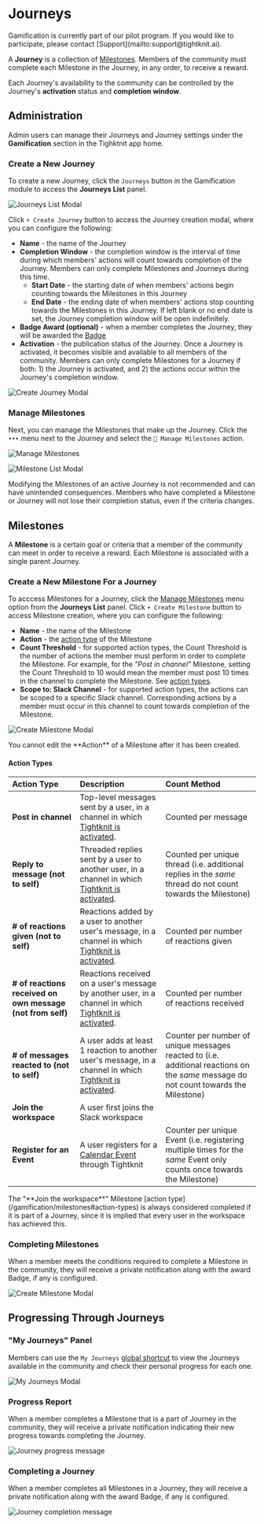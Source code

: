 
# Journeys

<Callout emoji="✈️">
  Gamification is currently part of our pilot program. If you would like to
  participate, please contact [Support](mailto:support@tightknit.ai).
</Callout>

A **Journey** is a collection of [Milestones](#milestones). Members of the community must complete each Milestone in the Journey, in any order, to receive a reward.

Each Journey's availability to the community can be controlled by the Journey's **activation** status and **completion window**.

## Administration

Admin users can manage their Journeys and Journey settings under the **Gamification** section in the Tighktnit app home.

### Create a New Journey

To create a new Journey, click the `Journeys` button in the Gamification module to access the **Journeys List** panel.

![Journeys List Modal](/gamification/journeys/journeys-list-modal.png)

Click `+ Create Journey` button to access the Journey creation modal, where you can configure the following:

- **Name** - the name of the Journey
- **Completion Window** - the completion window is the interval of time during which members' actions will count towards completion of the Journey. Members can only complete Milestones and Journeys during this time.
  - **Start Date** - the starting date of when members' actions begin counting towards the Milestones in this Journey
  - **End Date** - the ending date of when members' actions stop counting towards the Milestones in this Journey. If left blank or no end date is set, the Journey completion window will be open indefinitely.
- **Badge Award (optional)** - when a member completes the Journey, they will be awarded the [Badge](/gamification/badges)
- **Activation** - the publication status of the Journey. Once a Journey is activated, it becomes visible and available to all members of the community. Members can only complete Milestones for a Journey if both: 1) the Journey is activated, and 2) the actions occur within the Journey's completion window.

![Create Journey Modal](/gamification/journeys/create-journey-modal.png)

### Manage Milestones

Next, you can manage the Milestones that make up the Journey. Click the `•••` menu next to the Journey and select the `🚩 Manage Milestones` action.

![Manage Milestones](/gamification/journeys/manage-milestones-action.png)

![Milestone List Modal](/gamification/milestones/milestones-list-modal.png)

<Callout type="warning">
  Modifying the Milestones of an active Journey is not recommended and can have
  unintended consequences. Members who have completed a Milestone or Journey
  will not lose their completion status, even if the criteria changes.
</Callout>

## Milestones

A **Milestone** is a certain goal or criteria that a member of the community can meet in order to receive a reward. Each Milestone is associated with a single parent Journey.

### Create a New Milestone For a Journey

To acccess Milestones for a Journey, click the [Manage Milestones](#manage-milestones) menu option from the **Journeys List** panel. Click `+ Create Milestone` button to access Milestone creation, where you can configure the following:

- **Name** - the name of the Milestone
- **Action** - the [action type](#action-types) of the Milestone
- **Count Threshold** - for supported action types, the Count Threshold is the number of actions the member must perform in order to complete the Milestone. For example, for the _"Post in channel"_ Milestone, setting the Count Threshold to 10 would mean the member must post 10 times in the channel to complete the Milestone. See [action types](#action-types).
- **Scope to: Slack Channel** - for supported action types, the actions can be scoped to a specific Slack channel. Corresponding actions by a member must occur in this channel to count towards completion of the Milestone.

![Create Milestone Modal](/gamification/milestones/create-milestone-modal.png)

<Callout type="warning">
  You cannot edit the **Action** of a Milestone after it has been created.
</Callout>

#### Action Types

| **Action Type**                                            | **Description**                                                                                                                                  | **Count Method**                                                                                                                      |
| :--------------------------------------------------------- | :----------------------------------------------------------------------------------------------------------------------------------------------- | :------------------------------------------------------------------------------------------------------------------------------------ |
| **Post in channel**                                        | Top-level messages sent by a user, in a channel in which [Tightknit is activated](/channels-and-feeds/activate-channel).                         | Counted per message                                                                                                                   |
| **Reply to message (not to self)**                         | Threaded replies sent by a user to another user, in a channel in which [Tightknit is activated](/channels-and-feeds/activate-channel).           | Counted per unique thread (i.e. additional replies in the _same_ thread do not count towards the Milestone)                           |
| **# of reactions given (not to self)**                     | Reactions added by a user to another user's message, in a channel in which [Tightknit is activated](/channels-and-feeds/activate-channel).       | Counted per number of reactions given                                                                                                 |
| **# of reactions received on own message (not from self)** | Reactions received on a user's message by another user, in a channel in which [Tightknit is activated](/channels-and-feeds/activate-channel).    | Counted per number of reactions received                                                                                              |
| **# of messages reacted to (not to self)**                 | A user adds at least 1 reaction to another user's message, in a channel in which [Tightknit is activated](/channels-and-feeds/activate-channel). | Counter per number of unique messages reacted to (i.e. additional reactions on the _same_ message do not count towards the Milestone) |
| **Join the workspace**                                     | A user first joins the Slack workspace                                                                                                           |                                                                                                                                       |
| **Register for an Event**                                  | A user registers for a [Calendar Event](/events/getting-started) through Tightknit                                                               | Counter per unique Event (i.e. registering multiple times for the _same_ Event only counts once towards the Milestone)                |

<Callout type="info">
  The "**Join the workspace**" Milestone [action
  type](/gamification/milestones#action-types) is always considered completed if
  it is part of a Journey, since it is implied that every user in the workspace
  has achieved this.
</Callout>

### Completing Milestones

When a member meets the conditions required to complete a Milestone in the community, they will receive a private notification along with the award Badge, if any is configured.

![Create Milestone Modal](/gamification/milestones/milestone-achieved-msg.png)

## Progressing Through Journeys

### "My Journeys" Panel

Members can use the `My Journeys` [global shortcut](/shortcuts-and-commands/global-shortcuts) to view the Journeys available in the community and check their personal progress for each one.

![My Journeys Modal](/gamification/journeys/my-journeys-modal.png)

### Progress Report

When a member completes a Milestone that is a part of Journey in the community, they will receive a private notification indicating their new progress towards completing the Journey.

![Journey progress message](/gamification/journeys/journey-progress-msg.png)

### Completing a Journey

When a member completes all Milestones in a Journey, they will receive a private notification along with the award Badge, if any is configured.

![Journey completion message](/gamification/journeys/journey-completion-msg.png)
